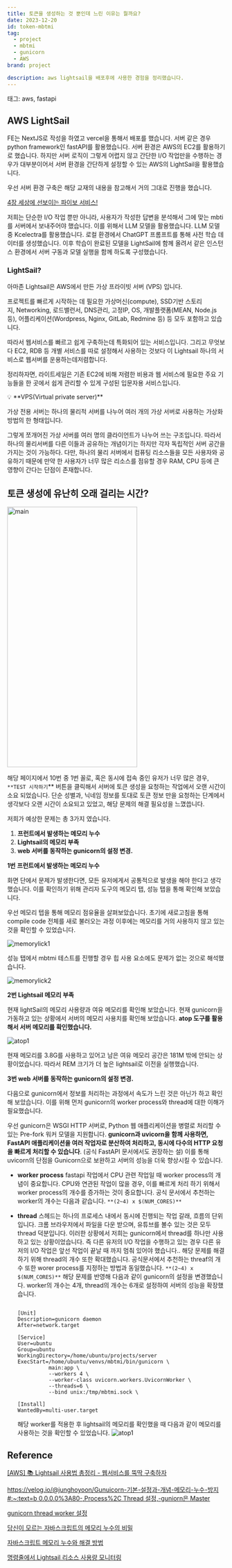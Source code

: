 ```yaml
---
title: 토큰을 생성하는 것 뿐인데 느린 이유는 뭘까요?
date: 2023-12-20
id: token-mbtmi
tag:
  - project
  - mbtmi
  - gunicorn
  - AWS
brand: project

description: aws lightsail을 배포후에 사용한 경험을 정리했습니다.
---
```


태그: aws, fastapi

## AWS LightSail

FE는 NextJS로 작성을 하였고 vercel을 통해서 배포를 했습니다. 서버 같은 경우 python framework인 fastAPI를 활용했습니다. 서버 환경은 AWS의 EC2를 활용하기로 했습니다. 하지만 서버 로직이 그렇게 어렵지 않고 간단한 I/O 작업만을 수행하는 경우가 대부분이어서 서버 환경을 간단하게 설정할 수 있는 AWS의 LightSail을 활용했습니다.

우선 서버 환경 구축은 해당 교재의 내용을 참고해서 거의 그대로 진행을 했습니다.

[4장 세상에 선보이는 파이보 서비스!](https://wikidocs.net/175069)

저희는 단순한 I/O 작업 뿐만 아니라, 사용자가 작성한 답변을 분석해서 그에 맞는 mbti를 서버에서 보내주어야 했습니다. 이를 위해서 LLM 모델을 활용했습니다. LLM 모델 중 Kcelectra를 활용했습니다. 로컬 환경에서 ChatGPT 프롬프트를 통해 사전 학습 데이터를 생성했습니다. 이후 학습이 완료된 모델을 LightSail에 함께 올려서 같은 인스턴스 환경에서 서버 구동과 모델 실행을 함께 하도록 구성했습니다.

### LightSail?

아마존 Lightsail은 AWS에서 만든 가상 프라이빗 서버 (VPS) 입니다.

프로젝트를 빠르게 시작하는 데 필요한 가상머신(compute), SSD기반 스토리지, Networking, 로드밸런서, DNS관리, 고정IP, OS, 개발플랫폼(MEAN, Node.js 등), 어플리케이션(Wordpress, Nginx, GitLab, Redmine 등) 등 모두 포함하고 있습니다.

따라서 웹서비스를 빠르고 쉽게 구축하는데 특화되어 있는 서비스입니다. 그리고 무엇보다 EC2, RDB 등 개별 서비스를 따로 설정해서 사용하는 것보다 이 Lightsail 하나의 서비스로 웹서버를 운용하는데저렴합니다.

정리하자면, 라이트세일은 기존 EC2에 비해 저렴한 비용과 웹 서비스에 필요한 주요 기능들을 한 곳에서 쉽게 관리할 수 있게 구성된 입문자용 서비스입니다.

<aside>
💡 **VPS(Virtual private server)**

가상 전용 서버는 하나의 물리적 서버를 나누어 여러 개의 가상 서버로 사용하는 가상화 방법의 한 형태입니다.

그렇게 쪼개어진 가상 서버를 여러 명의 클라이언트가 나누어 쓰는 구조입니다.
따라서 하나의 물리서버를 다른 이들과 공유하는 개념이기는 하지만 각자 독립적인 서버 공간을 가지는 것이 가능하다.
다만, 하나의 물리 서버에서 컴퓨팅 리소스들을 모든 사용자와 공유하기 때문에 만약 한 사용자가 너무 많은 리소스를 점유할 경우 RAM, CPU 등에 큰 영향이 간다는 단점이 존재합니다.

</aside>

## 토큰 생성에 유난히 오래 걸리는 시간?

<img
  src="/images/token-mbtmi/main.png"
  alt="main"
  width="300px"
  height="600px"
/>

해당 페이지에서 10번 중 1번 꼴로, 혹은 동시에 접속 중인 유저가 너무 많은 경우, `**TEST 시작하기`\*\* 버튼을 클릭해서 서버에 토큰 생성을 요청하는 작업에서 오랜 시간이 소요 되었습니다. 단순 성별과, 닉네임 정보를 토대로 토큰 정보 만을 요청하는 단계에서 생각보다 오랜 시간이 소요되고 있었고, 해당 문제의 해결 필요성을 느꼈씁니다.

저희가 예상한 문제는 총 3가지 였습니다.

1. **프런트에서 발생하는 메모리 누수**
2. **Lightsail의 메모리 부족**
3. **web 서버를 동작하는 gunicorn의 설정 변경.**

**1번** **프런트에서 발생하는 메모리 누수**

화면 단에서 문제가 발생한다면, 모든 유저에게서 공통적으로 발생을 해야 한다고 생각했습니다. 이를 확인하기 위해 관리자 도구의 메모리 탭, 성능 탭을 통해 확인해 보았습니다.

우선 메모리 텝을 통해 메모리 점유율을 살펴보았습니다. 초기에 새로고침을 통해 compile code 전체를 새로 불러오는 과정 이후에는 메모리를 거의 사용하지 않고 있는 것을 확인할 수 있었습니다.

![memorylick1](/images/token-mbtmi/memorylick1.png)

성능 탭에서 mbtmi 테스트를 진행할 경우 힙 사용 요소에도 문제가 없는 것으로 해석했습니다.

![memorylick2](/images/token-mbtmi/memorylick2.png)

**2번 Lightsail 메모리 부족**

현재 lightSail의 메모리 사용량과 여유 메모리를 확인해 보았습니다. 현재 gunicorn을 가동하고 있는 상황에서 서버의 메모리 사용치를 확인해 보았습니다. **atop 도구를 활용해서 서버 메모리를 확인했습니다.**

![atop1](/images/token-mbtmi/atop1.png)

현재 메모리를 3.8G를 사용하고 있어고 남은 여유 메모리 공간은 181M 밖에 안되는 상황이었습니다. 따라서 REM 크기가 더 높은 lightsail로 이전을 실행했습니다.

**3번 web 서버를 동작하는 gunicorn의 설정 변경.**

다음으로 gunicorn에서 정보를 처리하는 과정에서 속도가 느린 것은 아닌가 하고 확인해 보았습니다. 이를 위해 먼저 gunicorn의 worker process와 thread에 대한 이해가 필요했습니다.

우선 gunicorn은 WSGI HTTP 서버로, Python 웹 애플리케이션을 병렬로 처리할 수 있는 Pre-fork 워커 모델을 지원합니다. **gunicorn과 uvicorn을 함께 사용하면, FastAPI 애플리케이션을 여러 작업자로 분산하여 처리하고, 동시에 다수의 HTTP 요청을 빠르게 처리할 수 있습니다**. (공식 FastAPI 문서에서도 권장하는 설) 이를 통해 uvicorn의 단점을 Gunicorn으로 보완하고 서버의 성능을 더욱 향상시킬 수 있습니다.

- **worker process**
  fastapi 작업에서 CPU 관련 작업일 때 worker process의 개념이 중요합니다. CPU와 연관된 작업이 많을 경우, 이를 빠르게 처리 하기 위해서 worker process의 개수를 증가하는 것이 중요합니다. 공식 문서에서 추천하는 worker의 개수는 다음과 같습니다. `**(2~4) x $(NUM_CORES)**`
- **thread**
  스헤드는 하나의 프로세스 내에서 동시에 진행되는 작업 갈래, 흐름의 단위 입니다. 크롬 브라우저에서 파일을 다운 받으며, 유튜브를 볼수 있는 것은 모두 thread 덕분입니다. 이러한 상황에서 저희는 gunicorn에서 thread를 하나만 사용하고 있는 상황이었습니다. 즉 다른 유저의 I/O 작업을 수행하고 있는 경우 다른 유저의 I/O 작업은 앞선 작업이 끝날 때 까지 멈춰 있어야 했습니다..
  해당 문제를 해결하기 위해 thread의 개수 또한 확대했습니다. 공식문서에서 추천하는 threaf의 개수 또한 worer process를 지정하는 방법과 동일했습니다. `**(2~4) x $(NUM_CORES)**`
  해당 문제를 반영해 다음과 같이 gunicorn의 설정을 변경했습니다. worker의 개수는 4개, thread의 개수는 6개로 설정하여 서버의 성능을 확장했습니다.

  ```

  [Unit]
  Description=gunicorn daemon
  After=network.target

  [Service]
  User=ubuntu
  Group=ubuntu
  WorkingDirectory=/home/ubuntu/projects/server
  ExecStart=/home/ubuntu/venvs/mbtmi/bin/gunicorn \
            main:app \
            --workers 4 \
            --worker-class uvicorn.workers.UvicornWorker \
            --threads=6 \
            --bind unix:/tmp/mbtmi.sock \

  [Install]
  WantedBy=multi-user.target
  ```

  해당 worker를 적용한 후 lightsail의 메모리를 확인했을 때 다음과 같이 메모리를 사용하는 것을 확인할 수 있었습니다.
  ![atop1](/images/token-mbtmi/atop2.png)

## Reference

[[AWS] 📚 Lightsail 사용법 총정리 - 웹서비스를 뚝딱 구축하자](https://inpa.tistory.com/entry/AWS-📚-Amazon-Lightsail-사용법-웹서비스를-뚝딱-구축하자)

[https://velog.io/@junghoyoon/Gunuicorn-기본-설정과-개념-메모리-누수-방지#:~:text=b 0.0.0.0%3A80-,Process%2C Thread 설정,-guniorn은 Master](https://velog.io/@junghoyoon/Gunuicorn-%EA%B8%B0%EB%B3%B8-%EC%84%A4%EC%A0%95%EA%B3%BC-%EA%B0%9C%EB%85%90-%EB%A9%94%EB%AA%A8%EB%A6%AC-%EB%88%84%EC%88%98-%EB%B0%A9%EC%A7%80#:~:text=b%200.0.0.0%3A80-,Process%2C%20Thread%20%EC%84%A4%EC%A0%95,-guniorn%EC%9D%80%20Master)

[gunicorn thread worker 설정](https://sonnson.tistory.com/6#toc2)

[당신이 모르는 자바스크립트의 메모리 누수의 비밀](https://ui.toast.com/weekly-pick/ko_20210611)

[자바스크립트 메모리 누수와 해결 방법](https://yceffort.kr/2020/07/memory-leaks-in-javascript)

[명령줄에서 Lightsail 리소스 사용량 모니터링](https://repost.aws/ko/knowledge-center/lightsail-monitor-resource-usage)
